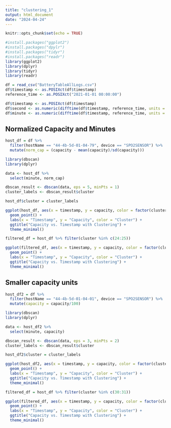 ```yaml
---
title: "clustering_1"
output: html_document
date: "2024-04-24"
---
```


```r
knitr::opts_chunk$set(echo = TRUE)
```

```r
#install.packages("ggplot2")
#install.packages("dpylr")
#install.packages("tidyr")
#install.packages("readr")
library(ggplot2)
library(dplyr)
library(tidyr)
library(readr)
```

```r
df = read_csv("BatteryTableAllLogs.csv")
df$timestamp <- as.POSIXct(df$timestamp)
reference_time <- as.POSIXct("2021-01-01 00:00:00")
```

```r
df$timestamp <- as.POSIXct(df$timestamp)
df$second <- as.numeric(difftime(df$timestamp, reference_time, units = "secs"))
df$minute <- as.numeric(difftime(df$timestamp, reference_time, units = "mins"))
```

## Normalized Capacity and Minutes

```r
host_df = df %>%
  filter(hostName == "44-4b-5d-01-04-79", device == "SPO2SENSOR") %>%
  mutate(norm_cap = (capacity - mean(capacity)/sd(capacity)))
```

```r
library(dbscan)
library(dplyr)

data <- host_df %>%
  select(minute, norm_cap)

dbscan_result <- dbscan(data, eps = 5, minPts = 1)
cluster_labels <- dbscan_result$cluster
```

```r
host_df$cluster = cluster_labels

ggplot(host_df, aes(x = timestamp, y = capacity, color = factor(cluster))) +
  geom_point() +
  labs(x = "Timestamp", y = "Capacity", color = "Cluster") +
  ggtitle("Capacity vs. Timestamp with Clustering") +
  theme_minimal()
```


```r
filtered_df = host_df %>% filter(cluster %in% c(24:25))

ggplot(filtered_df, aes(x = timestamp, y = capacity, color = factor(cluster))) +
  geom_point() +
  labs(x = "Timestamp", y = "Capacity", color = "Cluster") +
  ggtitle("Capacity vs. Timestamp with Clustering") +
  theme_minimal()
```

## Smaller capacity units

```r
host_df2 = df %>%
  filter(hostName == "44-4b-5d-01-04-01", device == "SPO2SENSOR") %>%
  mutate(capacity = capacity/100) 
```

```r
library(dbscan)
library(dplyr)

data <- host_df2 %>%
  select(minute, capacity)

dbscan_result <- dbscan(data, eps = 3, minPts = 2)
cluster_labels <- dbscan_result$cluster
```

```r
host_df2$cluster = cluster_labels

ggplot(host_df2, aes(x = timestamp, y = capacity, color = factor(cluster))) +
  geom_point() +
  labs(x = "Timestamp", y = "Capacity", color = "Cluster") +
  ggtitle("Capacity vs. Timestamp with Clustering") +
  theme_minimal()
```

```r
filtered_df = host_df %>% filter(cluster %in% c(30:31))

ggplot(filtered_df, aes(x = timestamp, y = capacity, color = factor(cluster))) +
  geom_point() +
  labs(x = "Timestamp", y = "Capacity", color = "Cluster") +
  ggtitle("Capacity vs. Timestamp with Clustering") +
  theme_minimal()
```